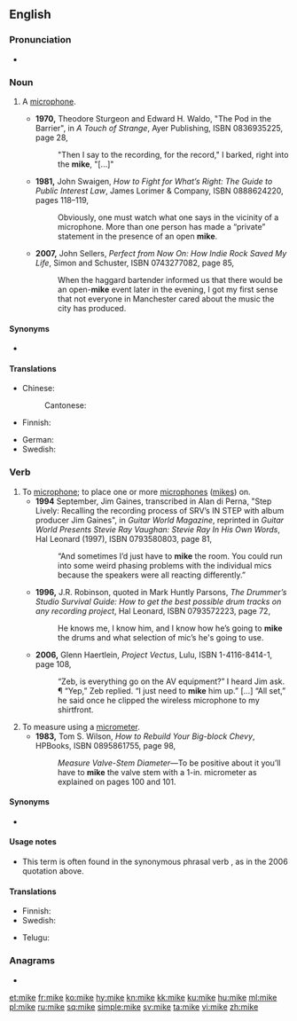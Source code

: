 {{also|Mike|mic}}
==English==

===Pronunciation===
* {{rhymes|aɪk|lang=en}}

===Noun===
{{en-noun}}

# {{lb|en|informal}} A [[microphone]].
#* '''1970,''' Theodore Sturgeon and Edward H. Waldo, "The Pod in the Barrier", in ''A Touch of Strange'', Ayer Publishing, ISBN 0836935225, page 28,
#*: "Then I say to the recording, for the record," I barked, right into the '''mike''', "[…]"
#* '''1981,''' John Swaigen, ''How to Fight for What’s Right: The Guide to Public Interest Law'', James Lorimer &amp; Company, ISBN 0888624220, pages 118–119,
#*: Obviously, one must watch what one says in the vicinity of a microphone. More than one person has made a “private” statement in the presence of an open '''mike'''.
#* '''2007,''' John Sellers, ''Perfect from Now On: How Indie Rock Saved My Life'', Simon and Schuster, ISBN 0743277082, page 85,
#*: When the haggard bartender informed us that there would be an open-'''mike''' event later in the evening, I got my first sense that not everyone in Manchester cared about the music the city has produced.

====Synonyms====
* {{l|en|mic}}

====Translations====
{{trans-top|informal: microphone}}
* Chinese:
*: Cantonese: {{t|yue|咪|tr=mai1|sc=Hani}}
* Finnish: {{t+|fi|mikki}}
{{trans-mid}}
* German: {{t+|de|Mikro|n}}
* Swedish: {{t+|sv|mick}}
{{trans-bottom}}

===Verb===
{{en-verb|mik}}

# To [[microphone]]; to place one or more [[microphone]]s ([[#Noun|mikes]]) on.
#* '''1994''' September, Jim Gaines, transcribed in Alan di Perna, "Step Lively: Recalling the recording process of SRV’s IN STEP with album producer Jim Gaines", in ''Guitar World Magazine'', reprinted in ''Guitar World Presents Stevie Ray Vaughan: Stevie Ray In His Own Words'', Hal Leonard (1997), ISBN 0793580803, page 81,
#*: “And sometimes I’d just have to '''mike''' the room. You could run into some weird phasing problems with the individual mics <!-- [sic] --> because the speakers were all reacting differently.” <!-- [sic] quotes -->
#* '''1996,''' J.R. Robinson, quoted in Mark Huntly Parsons, ''The Drummer’s Studio Survival Guide: How to get the best possible drum tracks on any recording project'', Hal Leonard, ISBN 0793572223, page 72,
#*: He knows me, I know him, and I know how he’s going to '''mike''' the drums and what selection of mic’s <!-- [sic] --> he's going to use.
#* '''2006,''' Glenn Haertlein, ''Project Vectus'', Lulu, ISBN 1-4116-8414-1, page 108,
#*: “Zeb, is everything go on the AV equipment?” I heard Jim ask. ¶ “Yep,” Zeb replied. “I just need to '''mike''' him up.” […] “All set,” he said once he clipped the wireless microphone to my shirtfront.
# To measure using a [[micrometer]].
#* '''1983,''' Tom S. Wilson, ''How to Rebuild Your Big-block Chevy'', HPBooks, ISBN 0895861755, page 98,
#*: ''Measure <!-- bold in original; italicized here for formatting's sake --> Valve-Stem Diameter—''To be positive about it you’ll have to '''mike''' the valve stem with a 1-in. micrometer as explained on pages 100 and 101.

====Synonyms====
* {{sense|to place a microphone on}} {{l|en|mic}}

====Usage notes====
* This term is often found in the synonymous phrasal verb {{m|en|mike up}}, as in the 2006 quotation above.

====Translations====
{{trans-top|to place one or more microphones on}}
* Finnish: {{t|fi|mikittää}}
* Swedish: {{t+|sv|mick|c}}
{{trans-mid}}
* Telugu: {{t|te|మైకు}}
{{trans-bottom}}

===Anagrams===
* {{l|en|Kemi}}

[[et:mike]]
[[fr:mike]]
[[ko:mike]]
[[hy:mike]]
[[kn:mike]]
[[kk:mike]]
[[ku:mike]]
[[hu:mike]]
[[ml:mike]]
[[pl:mike]]
[[ru:mike]]
[[sq:mike]]
[[simple:mike]]
[[sv:mike]]
[[ta:mike]]
[[vi:mike]]
[[zh:mike]]